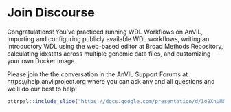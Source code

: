 # Join Discourse

Congratulations!  You've practiced running WDL Workflows on AnVIL, importing and configuring publicly available WDL workflows, writing an introductory WDL using the web-based editor at Broad Methods Repository, calculating idxstats across multiple genomic data files, and customizing your own Docker image.

Please join the the conversation in the AnVIL Support Forums at https://help.anvilproject.org where you can ask any and all questions and we'll do our best to help!

```r
ottrpal::include_slide("https://docs.google.com/presentation/d/1o2XnuMbqWVLf4XrsXolIQ7ulfnMlpJlrUxN0Y8aLIVQ/edit#slide=id.g1397c25e58c_0_173")
```
